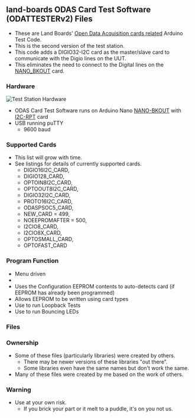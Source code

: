 == land-boards ODAS Card Test Software (ODATTESTERv2) Files ==

* These are Land Boards' [http://land-boards.com/blwiki/index.php?title=Main_Page#Open_Data_Acquisition_System_.28ODAS.29 Open Data Acquisition cards related] Arduino Test Code.
* This is the second version of the test station.
* This code adds a DIGIO32-I2C card as the master/slave card to communicate with the Digio lines on the UUT.
* This eliminates the need to connect to the Digital lines on the [[NANO_BKOUT]] card.

=== Hardware ===

<img src="http://land-boards.com/blwiki/images/b/bf/Proto16-I2C-P1010614-720px.jpg" alt="Test Station Hardware"></img>

* ODAS Card Test Software runs on Arduino Nano [[NANO-BKOUT]] with [[I2C-RPT]] card
* USB running puTTY
** 9600 baud

=== Supported Cards ===

* This list will grow with time. 
* See listings for details of currently supported cards.
** DIGIO16I2C_CARD,
** DIGIO128_CARD,
** OPTOIN8I2C_CARD,
** OPTOOUT8I2C_CARD,
** DIGIO32I2C_CARD,
** PROTO16I2C_CARD,
** ODASPSOC5_CARD,
** NEW_CARD = 499,
** NOEEPROMAFTER = 500,
** I2CIO8_CARD,
** I2CIO8X_CARD,
** OPTOSMALL_CARD,
** OPTOFAST_CARD

=== Program Function ===

* Menu driven
* 
* Uses the Configuration EEPROM contents to auto-detects card (if EEPROM has already been programmed)
* Allows EEPROM to be written using card types
* Use to run Loopback Tests
* Use to run Bouncing LEDs

=== Files ===

=== Ownership ===

* Some of these files (particularly libraries) were created by others.
** There may be newer versions of these libraries "out there".
** Some libraries even have the same names but don't work the same.
* Many of these files were created by me based on the work of others.

=== Warning ===

* Use at your own risk.
** If you brick your part or it melt to a puddle, it's on you not us.
